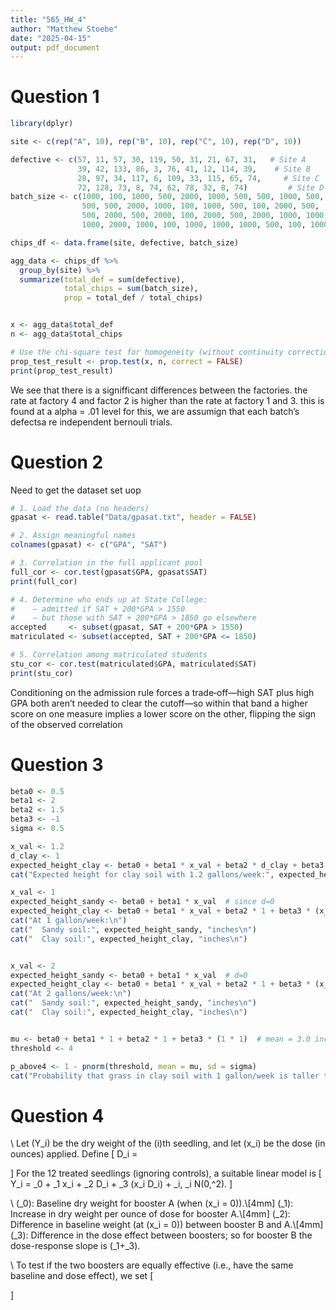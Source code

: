 ```yaml
---
title: "565_HW_4"
author: "Matthew Stoebe"
date: "2025-04-15"
output: pdf_document
---
```


# Question 1

```r
library(dplyr)

site <- c(rep("A", 10), rep("B", 10), rep("C", 10), rep("D", 10))

defective <- c(57, 11, 57, 30, 119, 50, 31, 21, 67, 31,   # Site A
               39, 42, 133, 86, 3, 76, 41, 12, 114, 39,    # Site B
               28, 97, 34, 117, 6, 109, 33, 115, 65, 74,     # Site C
               72, 128, 73, 8, 74, 62, 78, 32, 8, 74)         # Site D
batch_size <- c(1000, 100, 1000, 500, 2000, 1000, 500, 500, 1000, 500,
                500, 500, 2000, 1000, 100, 1000, 500, 100, 2000, 500,
                500, 2000, 500, 2000, 100, 2000, 500, 2000, 1000, 1000,
                1000, 2000, 1000, 100, 1000, 1000, 1000, 500, 100, 1000)

chips_df <- data.frame(site, defective, batch_size)

agg_data <- chips_df %>%
  group_by(site) %>%
  summarize(total_def = sum(defective),
            total_chips = sum(batch_size),
            prop = total_def / total_chips)


x <- agg_data$total_def
n <- agg_data$total_chips

# Use the chi-square test for homogeneity (without continuity correction)
prop_test_result <- prop.test(x, n, correct = FALSE)
print(prop_test_result)

```

We see that there is a signifficant differences between the factories. the rate at factory 4 and factor 2 is higher than the rate at factory 1 and 3. this is found at a  alpha = .01 level
for this, we are assumign that each batch's defectsa re independent bernouli trials. 


# Question 2

Need to get the dataset set uop
```r


# 1. Load the data (no headers)
gpasat <- read.table("Data/gpasat.txt", header = FALSE)

# 2. Assign meaningful names
colnames(gpasat) <- c("GPA", "SAT")

# 3. Correlation in the full applicant pool
full_cor <- cor.test(gpasat$GPA, gpasat$SAT)
print(full_cor)

# 4. Determine who ends up at State College:
#    – admitted if SAT + 200*GPA > 1550
#    – but those with SAT + 200*GPA > 1850 go elsewhere
accepted     <- subset(gpasat, SAT + 200*GPA > 1550)
matriculated <- subset(accepted, SAT + 200*GPA <= 1850)

# 5. Correlation among matriculated students
stu_cor <- cor.test(matriculated$GPA, matriculated$SAT)
print(stu_cor)

```

Conditioning on the admission rule forces a trade‑off—high SAT plus high GPA both aren’t needed to clear the cutoff—so within that band a higher score on one measure implies a lower score on the other, flipping the sign of the observed correlation





# Question 3

```r
beta0 <- 0.5
beta1 <- 2
beta2 <- 1.5
beta3 <- -1
sigma <- 0.5

x_val <- 1.2
d_clay <- 1
expected_height_clay <- beta0 + beta1 * x_val + beta2 * d_clay + beta3 * (x_val * d_clay)
cat("Expected height for clay soil with 1.2 gallons/week:", expected_height_clay, "inches\n")

x_val <- 1
expected_height_sandy <- beta0 + beta1 * x_val  # since d=0
expected_height_clay <- beta0 + beta1 * x_val + beta2 * 1 + beta3 * (x_val * 1)
cat("At 1 gallon/week:\n")
cat("  Sandy soil:", expected_height_sandy, "inches\n")
cat("  Clay soil:", expected_height_clay, "inches\n")


x_val <- 2
expected_height_sandy <- beta0 + beta1 * x_val  # d=0
expected_height_clay <- beta0 + beta1 * x_val + beta2 * 1 + beta3 * (x_val * 1)
cat("At 2 gallons/week:\n")
cat("  Sandy soil:", expected_height_sandy, "inches\n")
cat("  Clay soil:", expected_height_clay, "inches\n")


mu <- beta0 + beta1 * 1 + beta2 * 1 + beta3 * (1 * 1)  # mean = 3.0 inches
threshold <- 4

p_above4 <- 1 - pnorm(threshold, mean = mu, sd = sigma)
cat("Probability that grass in clay soil with 1 gallon/week is taller than 4 inches:", p_above4, "\n")

```


# Question 4

\noindent \textbf{(a) Notation \& Model:} \\
Let \(Y_i\) be the dry weight of the \(i\)th seedling, and let \(x_i\) be the dose (in ounces) applied. Define 
\[
D_i = \begin{cases}
0, & \text{if seedling } i \text{ receives booster A},\\[5mm]
1, & \text{if seedling } i \text{ receives booster B}.
\end{cases}
\]
For the 12 treated seedlings (ignoring controls), a suitable linear model is
\[
Y_i = \beta_0 + \beta_1 x_i + \beta_2 D_i + \beta_3 (x_i \cdot D_i) + \varepsilon_i, \quad \varepsilon_i \sim N(0,\sigma^2).
\]

\noindent \textbf{(b) Parameter Interpretation:} \\
\(\beta_0\): Baseline dry weight for booster A (when \(x_i = 0\)).\\[4mm]
\(\beta_1\): Increase in dry weight per ounce of dose for booster A.\\[4mm]
\(\beta_2\): Difference in baseline weight (at \(x_i = 0\)) between booster B and A.\\[4mm]
\(\beta_3\): Difference in the dose effect between boosters; so for booster B the dose-response slope is \(\beta_1+\beta_3\).


\noindent \textbf{(c) Hypotheses:} \\
To test if the two boosters are equally effective (i.e., have the same baseline and dose effect), we set
\[
\begin{aligned}
H_0: \quad & \beta_2 = 0 \text{ and } \beta_3 = 0, \\
H_a: \quad & \text{at least one of } \beta_2 \text{ or } \beta_3 \text{ differs from } 0.
\end{aligned}
\]



